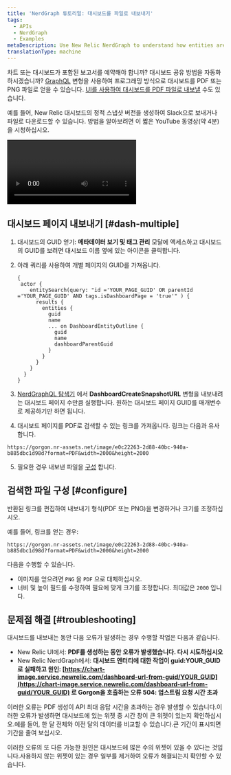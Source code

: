 ```yaml
---
title: 'NerdGraph 튜토리얼: 대시보드를 파일로 내보내기'
tags:
  - APIs
  - NerdGraph
  - Examples
metaDescription: Use New Relic NerdGraph to understand how entities are related.
translationType: machine
---
```


차트 또는 대시보드가 포함된 보고서를 예약해야 합니까? 대시보드 공유 방법을 자동화하시겠습니까? [GraphQL](/docs/apis/nerdgraph/get-started/introduction-new-relic-nerdgraph) 변형을 사용하여 프로그래밍 방식으로 대시보드를 PDF 또는 PNG 파일로 얻을 수 있습니다. [UI를 사용하여 대시보드를 PDF 파일로 내보낼](/docs/dashboards/manage-your-dashboard/manage-your-dashboard#dash-export) 수도 있습니다.

예를 들어, New Relic 대시보드의 정적 스냅샷 버전을 생성하여 Slack으로 보내거나 파일로 다운로드할 수 있습니다. 방법을 알아보려면 이 짧은 YouTube 동영상(약 4분)을 시청하십시오.

<Video
  id="v5vBGV2Yy_0"
  type="youtube"
/>

## 대시보드 페이지 내보내기 [#dash-multiple]

1. 대시보드의 GUID 얻기: <Icon name="fe-tag"/>**메타데이터 보기 및 태그 관리** 모달에 액세스하고 대시보드의 GUID를 보려면 대시보드 이름 옆에 있는 아이콘을 클릭합니다.

2. 아래 쿼리를 사용하여 개별 페이지의 GUID를 가져옵니다.

   ```
   {
    actor {
       entitySearch(query: "id ='YOUR_PAGE_GUID' OR parentId ='YOUR_PAGE_GUID' AND tags.isDashboardPage = 'true'" ) {
         results {
           entities {
             guid
             name
             ... on DashboardEntityOutline {
               guid
               name
               dashboardParentGuid
             }
           }
         }
       }
     }
   }
   ```

3. [NerdGraphQL 탐색기](https://api.newrelic.com/graphiql) 에서 **DashboardCreateSnapshotURL** 변형을 내보내려는 대시보드 페이지 수만큼 실행합니다. 원하는 대시보드 페이지 GUID를 매개변수로 제공하기만 하면 됩니다.

4. 대시보드 페이지를 PDF로 검색할 수 있는 링크를 가져옵니다. 링크는 다음과 유사합니다.

```
https://gorgon.nr-assets.net/image/e0c22263-2d88-40bc-940a-b885dbc1d98d?format=PDF&width=2000&height=2000
```

5. 필요한 경우 내보낸 파일을 [구성](#configure) 합니다.

## 검색한 파일 구성 [#configure]

반환된 링크를 편집하여 내보내기 형식(PDF 또는 PNG)을 변경하거나 크기를 조정하십시오.

예를 들어, 링크를 얻는 경우:

```
https://gorgon.nr-assets.net/image/e0c22263-2d88-40bc-940a-b885dbc1d98d?format=PDF&width=2000&height=2000
```

다음을 수행할 수 있습니다.

* 이미지를 얻으려면 `PNG` 을 `PDF` 으로 대체하십시오.
* 너비 및 높이 필드를 수정하여 필요에 맞게 크기를 조정합니다. 최대값은 `2000` 입니다.

## 문제점 해결 [#troubleshooting]

대시보드를 내보내는 동안 다음 오류가 발생하는 경우 수행할 작업은 다음과 같습니다.

* New Relic UI에서: **PDF를 생성하는 동안 오류가 발생했습니다. 다시 시도하십시오**
* New Relic NerdGraph에서: **대시보드 엔터티에 대한 작업이 guid:YOUR_GUID로 실패하고 원인: [https://chart-image.service.newrelic.com/dashboard-url-from-guid/YOUR_GUID](https://chart-image.service.newrelic.com/dashboard-url-from-guid/YOUR_GUID) 로 Gorgon을 호출하는 오류 504: 업스트림 요청 시간 초과**

이러한 오류는 PDF 생성이 API 최대 응답 시간을 초과하는 경우 발생할 수 있습니다.이러한 오류가 발생하면 대시보드에 있는 위젯 중 시간 창이 큰 위젯이 있는지 확인하십시오.예를 들어, 한 달 전체와 이전 달의 데이터를 비교할 수 있습니다.큰 기간이 표시되면 기간을 줄여 보십시오.

이러한 오류의 또 다른 가능한 원인은 대시보드에 많은 수의 위젯이 있을 수 있다는 것입니다.사용하지 않는 위젯이 있는 경우 일부를 제거하여 오류가 해결되는지 확인할 수 있습니다.